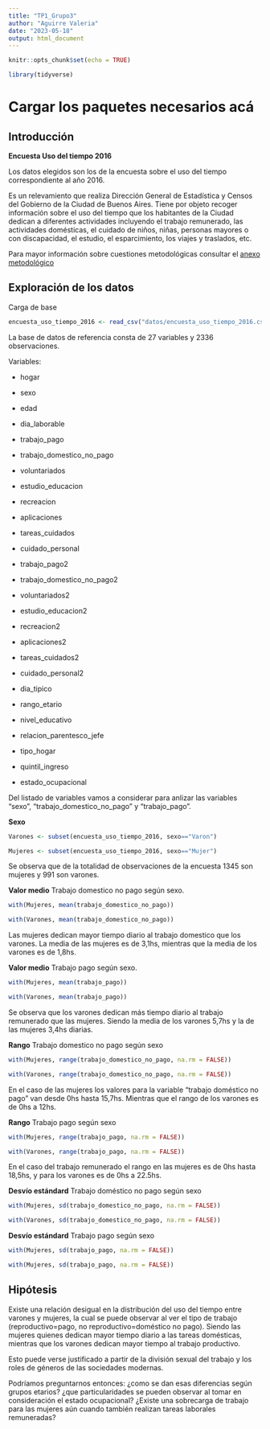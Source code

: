 ---
title: "TP1_Grupo3"
author: "Aguirre Valeria"
date: "2023-05-18"
output: html_document
---
```{r setup, include=FALSE}
knitr::opts_chunk$set(echo = TRUE)

library(tidyverse)
```

# Cargar los paquetes necesarios acá

## Introducción

__Encuesta Uso del tiempo 2016__

Los datos elegidos son los de la encuesta sobre el uso del tiempo correspondiente al año 2016.

Es un relevamiento que realiza Dirección General de Estadística y Censos del Gobierno de la Ciudad de Buenos Aires. Tiene por objeto recoger información sobre el uso del tiempo que los habitantes de la Ciudad dedican a diferentes actividades incluyendo el trabajo remunerado, las actividades domésticas, el cuidado de niños, niñas, personas mayores o con discapacidad, el estudio, el esparcimiento, los viajes y traslados, etc. 

Para mayor información sobre cuestiones metodológicas consultar el [anexo metodológico](https://www.estadisticaciudad.gob.ar/eyc/wp-content/uploads/2017/10/UT_CABA_2017.pdf)


## Exploración de los datos
Carga de base

```{r}
encuesta_uso_tiempo_2016 <- read_csv("datos/encuesta_uso_tiempo_2016.csv")
```


La base de datos de referencia consta de 27 variables y 2336 observaciones. 

Variables:

- hogar
- sexo
- edad 

- dia_laborable
- trabajo_pago
- trabajo_domestico_no_pago
- voluntariados
- estudio_educacion
- recreacion
- aplicaciones
- tareas_cuidados
- cuidado_personal 

- trabajo_pago2
- trabajo_domestico_no_pago2
- voluntariados2
- estudio_educacion2
- recreacion2
- aplicaciones2
- tareas_cuidados2
- cuidado_personal2 

- dia_tipico
- rango_etario
- nivel_educativo
- relacion_parentesco_jefe
- tipo_hogar
- quintil_ingreso
- estado_ocupacional 



Del listado de variables vamos a considerar para anlizar las variables "sexo", "trabajo_domestico_no_pago" y "trabajo_pago".

__Sexo__
```{r}
Varones <- subset(encuesta_uso_tiempo_2016, sexo=="Varon") 
```

```{r}
Mujeres <- subset(encuesta_uso_tiempo_2016, sexo=="Mujer")

```

Se observa que de la totalidad de observaciones de la encuesta 1345 son mujeres y 991 son varones.

__Valor medio__ Trabajo domestico no pago según sexo.



```{r}
with(Mujeres, mean(trabajo_domestico_no_pago))
```
```{r}
with(Varones, mean(trabajo_domestico_no_pago))
```
Las mujeres dedican mayor tiempo diario al trabajo domestico que los varones. La media de las mujeres es de 3,1hs, mientras que la media de los varones es de 1,8hs.

__Valor medio__ Trabajo pago según sexo.


```{r}
with(Mujeres, mean(trabajo_pago))
```
```{r}
with(Varones, mean(trabajo_pago))
```
Se observa que los varones dedican más tiempo diario al trabajo remunerado que las mujeres. Siendo la media de los varones 5,7hs y la de las mujeres 3,4hs diarias.



__Rango__ Trabajo domestico no pago según sexo


```{r}
with(Mujeres, range(trabajo_domestico_no_pago, na.rm = FALSE)) 

```
```{r}
with(Varones, range(trabajo_domestico_no_pago, na.rm = FALSE)) 

```

En el caso de las mujeres los valores para la variable "trabajo doméstico no pago" van desde 0hs hasta 15,7hs. Mientras que el rango de los varones es de 0hs a 12hs.



__Rango__ Trabajo pago según sexo
```{r}
with(Mujeres, range(trabajo_pago, na.rm = FALSE)) 

```
```{r}
with(Varones, range(trabajo_pago, na.rm = FALSE))
```
En el caso del trabajo remunerado el rango en las mujeres es de 0hs hasta 18,5hs, y para los varones es de 0hs a 22.5hs. 



__Desvío estándard__ Trabajo doméstico no pago según sexo
```{r}
with(Mujeres, sd(trabajo_domestico_no_pago, na.rm = FALSE)) 

```
```{r}
with(Varones, sd(trabajo_domestico_no_pago, na.rm = FALSE)) 

```


__Desvío estándard__ Trabajo pago según sexo
```{r}
with(Mujeres, sd(trabajo_pago, na.rm = FALSE)) 

```
```{r}
with(Mujeres, sd(trabajo_pago, na.rm = FALSE)) 

```




## Hipótesis
Existe una relación desigual en la distribución del uso del tiempo entre varones y mujeres, la cual se puede observar al ver el tipo de trabajo (reproductivo=pago, no reproductivo=doméstico no pago). Siendo las mujeres quienes dedican mayor tiempo diario a las tareas domésticas, mientras que los varones dedican mayor tiempo al trabajo productivo. 

Esto puede verse justificado a partir de la división sexual del trabajo y los roles de géneros de las sociedades modernas.


 Podríamos preguntarnos entonces: ¿como se dan esas diferencias según grupos etarios?
¿que particularidades se pueden observar al tomar en consideración el estado ocupacional? ¿Existe una sobrecarga de trabajo para las mujeres aún cuando también realizan tareas laborales remuneradas?



